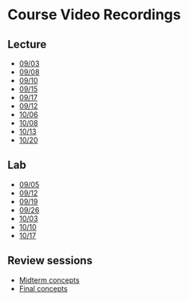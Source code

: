 # Course Video Recordings {.unnumbered}

## Lecture

- [09/03](https://mediaspace.wisc.edu/media/glm_2025_0903/1_qef89lqx)
- [09/08](https://mediaspace.wisc.edu/media/glm_2025_0908/1_8c24cngx)
- [09/10](https://mediaspace.wisc.edu/media/glm_2025_0910/1_efsd7yr6)
- [09/15](https://mediaspace.wisc.edu/media/glm_2025_0915/1_8kl9z37d)
- [09/17](https://mediaspace.wisc.edu/media/glm_2025_0917/1_o96548rq)
- [09/12](https://mediaspace.wisc.edu/media/glm_2025_0922/1_v5oiub42)
- [10/06](https://mediaspace.wisc.edu/media/glm_2025_1006/1_uo1iyyzz)
- [10/08](https://mediaspace.wisc.edu/media/glm_2025_1008/1_h456vi12)
- [10/13](https://mediaspace.wisc.edu/media/glm_2025_1013/1_6hnkj6rl)
- [10/20](https://mediaspace.wisc.edu/media/glm_2025_1020/1_oufcxqpw)

## Lab

- [09/05](https://mediaspace.wisc.edu/media/glmlab_2025_0905/1_67gru0gu) 
- [09/12](https://mediaspace.wisc.edu/media/glmlab_2025_0912/1_qpt0zjrj)
- [09/19](https://mediaspace.wisc.edu/media/glm_lab_2025_0919/1_a9e4qqb5)
- [09/26](https://mediaspace.wisc.edu/media/glmlab_2025_0926/1_9goq84rf)
- [10/03](https://mediaspace.wisc.edu/media/glm_lab_2025_1003/1_x7q8q4db)
- [10/10](https://mediaspace.wisc.edu/media/glm_lab_2025_1010/1_99f8m4q1)
- [10/17](https://mediaspace.wisc.edu/media/glm_lab_2025_1017/1_u8vu6itb)
  
## Review sessions

- [Midterm concepts]()
- [Final concepts]()